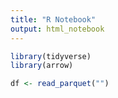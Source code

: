 ```yaml
---
title: "R Notebook"
output: html_notebook
---
```


```r
library(tidyverse)
library(arrow)
```

```r
df <- read_parquet("")
```

